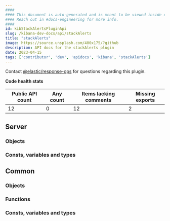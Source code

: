 ```yaml
---
####
#### This document is auto-generated and is meant to be viewed inside our experimental, new docs system.
#### Reach out in #docs-engineering for more info.
####
id: kibStackAlertsPluginApi
slug: /kibana-dev-docs/api/stackAlerts
title: "stackAlerts"
image: https://source.unsplash.com/400x175/?github
description: API docs for the stackAlerts plugin
date: 2023-04-15
tags: ['contributor', 'dev', 'apidocs', 'kibana', 'stackAlerts']
---
```




Contact [@elastic/response-ops](https://github.com/orgs/elastic/teams/response-ops) for questions regarding this plugin.

**Code health stats**

| Public API count  | Any count | Items lacking comments | Missing exports |
|-------------------|-----------|------------------------|-----------------|
| 12 | 0 | 12 | 2 |

## Server

### Objects
<DocDefinitionList data={stackAlertsObj.server.objects}/>

### Consts, variables and types
<DocDefinitionList data={stackAlertsObj.server.misc}/>

## Common

### Objects
<DocDefinitionList data={stackAlertsObj.common.objects}/>

### Functions
<DocDefinitionList data={stackAlertsObj.common.functions}/>

### Consts, variables and types
<DocDefinitionList data={stackAlertsObj.common.misc}/>

